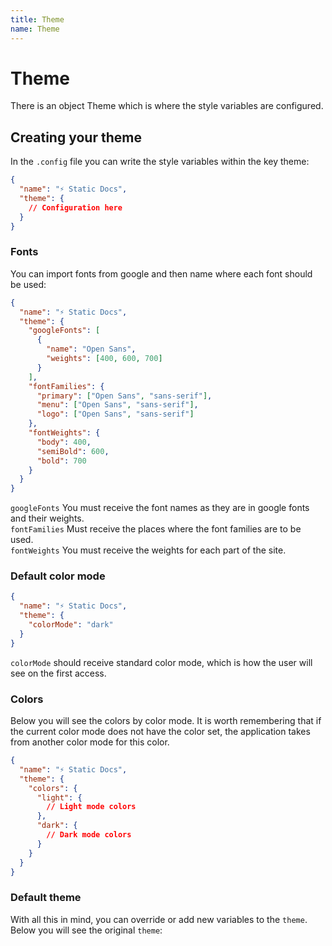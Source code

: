 ```yaml
---
title: Theme
name: Theme
---
```


# Theme

There is an object Theme which is where the style variables are configured.

## Creating your theme

In the `.config` file you can write the style variables within the key theme:

```json
{
  "name": "⚡ Static Docs",
  "theme": {
    // Configuration here
  }
}
```

### Fonts

You can import fonts from google and then name where each font should be used:

```json
{
  "name": "⚡ Static Docs",
  "theme": {
    "googleFonts": [
      {
        "name": "Open Sans",
        "weights": [400, 600, 700]
      }
    ],
    "fontFamilies": {
      "primary": ["Open Sans", "sans-serif"],
      "menu": ["Open Sans", "sans-serif"],
      "logo": ["Open Sans", "sans-serif"]
    },
    "fontWeights": {
      "body": 400,
      "semiBold": 600,
      "bold": 700
    }
  }
}
```

`googleFonts` You must receive the font names as they are in google fonts and their weights.  
`fontFamilies` Must receive the places where the font families are to be used.  
`fontWeights` You must receive the weights for each part of the site.

### Default color mode

```json
{
  "name": "⚡ Static Docs",
  "theme": {
    "colorMode": "dark"
  }
}
```

`colorMode` should receive standard color mode, which is how the user will see on the first access.

### Colors

Below you will see the colors by color mode. It is worth remembering that if the current color mode does not have the color set, the application takes from another color mode for this color.

```json
{
  "name": "⚡ Static Docs",
  "theme": {
    "colors": {
      "light": {
        // Light mode colors
      },
      "dark": {
        // Dark mode colors
      }
    }
  }
}
```

### Default theme

With all this in mind, you can override or add new variables to the `theme`. Below you will see the original `theme`:
